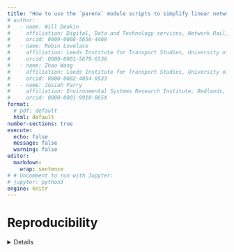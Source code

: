 ```yaml
---
title: "How to use the `parenx` module scripts to simplify linear network features"
# author: 
#   - name: Will Deakin
#     affiliation: Digital, Data and Technology services, Network Rail, UK
#     orcid: 0009-0008-5656-4469
#   - name: Robin Lovelace
#     affiliation: Leeds Institute for Transport Studies, University of Leeds, UK
#     orcid: 0000-0001-5679-6536
#   - name: Zhao Wang
#     affiliation: Leeds Institute for Transport Studies, University of Leeds, UK
#     orcid: 0000-0002-4054-0533
#   - name: Josiah Parry
#     affiliation: Environmental Systems Research Institute, Redlands, CA, USA 
#     orcid: 0000-0001-9910-865X
format:
  # pdf: default
  html: default
number-sections: true
execute: 
  echo: false
  message: false
  warning: false
editor: 
  markdown: 
    wrap: sentence
# # Uncomment to run with Jupyter:
# jupyter: python3
engine: knitr
---
```


# Reproducibility {.unnumbered}

<details>

To reproduce this paper you need `quarto` installed.

After installing the dependencies, you can reproduce the paper by running the following command in the terminal:

```bash
quarto render cookbook.qmd
```

# Introduction

This cookbook is an addendum of the network merge paper[^1], and consists of a number of examples based on real datasets used in the development and testing. As part of this for the paper the standalone `parenx` module[^2] was developed and deployed to `pypy`. However, noting this is **beta software**, this module is neither well documentmed nor intuitive to use. So the hope is that by sharing these examples will make using these scripts a bit less painful.

This was developed and tested on a Debian Linux variant[^3] and run on the command-line interface with various versions of `python3`. While not tested on other environments they should work on under environments and operating systems.

[^1]: The [network merge paper here](https://nptscot.github.io/networkmerge/paper.html).
[^2]: See the [online project](https://pypi.org/project/parenx/).
[^3]: The [Debian Linux distribution](https://www.debian.org/)
[^4]: The [OpenStreetMap](https://www.openstreetmap.org/search?query=Edinburgh#map=11/55.9115/-3.2622) map of Edinburgh.
[^5]: The [OSC GeoPKG](https://www.geopackage.org/) specification.
[^6]: The [GeoJSON Specification](https://geojson.org/) (RFC 7946).
[^7]: [GitHub data](https://github.com/anisotropi4/parenx/tree/main/data) used in development.
[^8]: The `simplify` parameter sets [`shapely simplify`](https://shapely.readthedocs.io/en/stable/reference/shapely.simplify.html) function tolerance value.
[^9]: The `tolerance` parameter set [`shapely voronoi_diagram`](https://shapely.readthedocs.io/en/stable/manual.html#shapely.ops.voronoi_diagram) function Voronoi snapping tolerance.

# Set up and run

In this example create a working project directory, say `elegant-tern`, and set a virtual-environment and simplify data there. This assumes you have `bash` and a working base `python3` installation.

## Create a working directory

Open a shell command line prompt and type:

```bash
mkdir elegant-tern
cd elegant-tern
```

## Create and activate `python3` virtual-environment

Create a `python` virtual environment under `venv` in the working directory:

```bash
python3 -m venv venv
source venv/bin/activate
```

Activation then means that the scripts and modules installed in the virtual environment are added to the shell execution path.

## Upgrade the base `pip` and `wheel` modules (optional)

This is to make sure you are working with the lastest version of the `python3` package management and installation tools:
```bash
pip install --upgrade pip
pip install --upgrade wheel
```

This becomes more important if you are maintaining a `pypi` project.

## Install the `parenx` project:

This installs the latest release of the `parenx` scripts from `pypi` and prints the module version to `stdout`:

```bash
pip install parenx
python3 -c "import parenx; from importlib.metadata import version; print(version('parenx'))"
0.5.6
```

## Simplify a linear-network

To simplify the rail centre-line track-model near Doncaster to the `GeoPKG` file `sk-doncaster.gpkg`:

```bash
skeletonize.py https://github.com/anisotropi4/parenx/blob/main/data/rnet_doncaster_rail.geojson?raw=true sk-doncaster.gpkg --buffer 30
```

Let's look at the before and after network:

```python
import geopandas as gpd
# import parenx as px
import matplotlib.pyplot as plt

before = gpd.read_file('https://github.com/anisotropi4/parenx/blob/main/data/rnet_doncaster_rail.geojson?raw=true')
# Check layer names:
# u = "sk-doncaster.gpkg"
u = "https://github.com/nptscot/networkmerge/releases/download/v1/sk-doncaster.gpkg"
after = gpd.read_file(u, layer = 'line')

# after = gpd.read_file('sk-doncaster.gpkg', layer = 'line')
# import matplotlib.pyplot as plt

fig, axes = plt.subplots(1, 2, figsize=(15, 7))

before.plot(ax=axes[0], color='blue')
axes[0].set_title('Before Simplification')

after.plot(ax=axes[1], color='red')
axes[1].set_title('After Simplification')

plt.tight_layout()
plt.show()
```

```python
# after showing original and primal
primal = gpd.read_file(u, layer = 'primal')
fig, axes = plt.subplots(1, 2, figsize=(15, 7))
before.plot(ax=axes[0], color='blue')
axes[0].set_title('Before Simplification')
primal.plot(ax=axes[1], color='red')
axes[1].set_title('Primal Simplification')
plt.tight_layout()
plt.show()
```

## Notes

While there are many different takes and system to manage `python` packages, my experience is that package management in a virtual environment with `python3` just works.

# Simplification: TL;DR

The remaining "Too Long; Do not Read" sections explains more about how the `parenx` scripts work, and introduces a helper function used in testing. The `skeletonize.py` and `voronoi.py` simplication scripts simplify linear geometry with example road and rail data for Leeds, Edinburgh and Doncaster used during development is available[^7]. Both allow the maximum displacement (simplify)[^8] and buffer size (buffer) to be set. 

## Skeletonise simplification

As the script take both a filepath or URL, to simplify the rail centre-line track-model near Doncaster to the `GeoPKG` file `sk-doncaster.gpkg`:

```bash
skeletonize.py https://github.com/anisotropi4/parenx/blob/main/data/rnet_doncaster_rail.geojson?raw=true sk-doncaster.gpkg
```



The base `skeletonize.py` also takes parameters to split buffered line segments or preserve knots. These parameters:
```bash
skeletonize.py
start		0:00:00.000266
usage: skeletonize.py [-h] [--simplify SIMPLIFY] [--buffer BUFFER] [--scale SCALE] [--knot] [--segment] inpath [outpath]
skeletonize.py: error: the following arguments are required: inpath
```

## Voronoi simplification

As the script take a filepath or URL, simplify the rail centre-line track-model near Doncaster to the `GeoPKG` file `sk-doncaster.gpkg`:

```bash
skeletonize.py https://github.com/anisotropi4/parenx/blob/main/data/rnet_doncaster_rail.geojson?raw=true sk-doncaster.gpkg
```

The base `voronoi.py` also takes a tolerance parameter[^9] to sets to the Voronoi polygon overlap:
```bash
start		0:00:00.000154
usage: voronoi.py [-h] [--simplify SIMPLIFY] [--scale SCALE] [--buffer BUFFER] [--tolerance TOLERANCE] inpath [outpath]
voronoi.py: error: the following arguments are required: inpath
```

# Helper scripts
The `run.sh` helper script sets and installs `parenx` in a virtual environment, and runs the `skeletonize` and `voronoi` simplification scripts with a number of different simplification parameters, and converts the output into a sanitized `GeoJSON` format if `ogr2ogr` is installed. A second `parenx` helper script has also been developed which allows the simplification algorithm to be passed as a command line parameter.

## Find the `run.sh` helper script
To find it:

```bash
find . -name run.sh
./venv/lib/python3.12/site-packages/parenx/run.sh
```

## Copy the `run.sh` helper script

Copy the helper script to the working directory. If you want to check for its existence copy it to the working directory type:
```bash
ls run.sh
ls: cannot access 'run.sh': No such file or directory
find . -name run.sh -exec cp {} . \;
ls run.sh
run.sh
```

Otherwise the following will suffice:
```bash
find . -name run.sh -exec cp {} . \;
```

## Run the `run.sh` helper script
The default runs the `skeletonize` and `voronoi` simplification scripts with a number of parameters, against an OpenStreetMap[^4] Edinburgh Princes Street road network file (`net_princes_street.geojson`). It creates a `GeoPKG`[^5] with three output layers and, if `ogr2ogr` is installed, `GeoJSON`[^6].

```bash
./run.sh
simplify ./venv/lib/python3.12/site-packages/parenx/data/rnet_princes_street.geojson
skeletonize ./venv/lib/python3.12/site-packages/parenx/data/rnet_princes_street.geojson
start		0:00:00.000270
read geojson	0:00:00.093758
...
write simple	0:00:03.403231
write primal	0:00:03.446779
stop		0:00:03.498828
voronoi ./venv/lib/python3.12/site-packages/parenx/data/rnet_princes_street.geojson
start		0:00:00.000165
read geojson	0:00:00.079670
...
stop		0:00:19.703512
```

## What does the helper `run.sh` do?
The helper script creates the enviroment and runs the `skeletonize` and `voronoi` simplification scripts with different simplification parameters, and converts the output into a sanitized `GeoJSON` format if `ogr2ogr` is installed. The path and output filename can also be specified.

### Set up environment
As above this checks to see if a `venv` directory exists, creates and populates it if not, and activates the environment:

```bash
#!/usr/bin/env bash

if [ ! -d venv ]; then
    python3 -m venv venv
    source venv/bin/activate
    pip install --upgrade pip
    pip install --upgrade wheel
    pip install parenx
fi

source venv/bin/activate
```

It also see if there are any command line parameters set and creates an archive directory, if it is absent:

```bash
LIBPATH=$(find . -name data | fgrep parenx)
INPATH=${1:-"${LIBPATH}/rnet_princes_street.geojson"}
OUTPUT=${2:-"output"}

echo simplify ${INPATH}

if [ ! -d archive ]; then
    mkdir archive
fi
```

This sets the `LIBPATH` shell variable to the location of `parenx` library.

It also sets the `INPATH` and `OUTPATH` shell variables to command line values, or defaults.

### Archive previous files
Create an archive directory, and archive any existing output files.

```bash
if [ ! -d archive ]; then
    mkdir archive
fi

for k in sk vr
do
    if [ -s ${k}-${OUTPUT}.gpkg ]; then
        mv ${k}-${OUTPUT}.gpkg archive
    fi
    if [ -s ${k}-${OUTPUT}.geojson ]; then
        mv ${k}-${OUTPUT}.geojson archive
    fi
done
```

### Simplify using skeletonisation

This creates three skeletonisation outputs with varying `simplify` and `segment` parameters:
```bash
echo skeletonize ${INPATH}
skeletonize.py ${INPATH} sk-${OUTPUT}.gpkg
skeletonize.py ${INPATH} sk-${OUTPUT}-simple.gpkg --simplify 1.0
skeletonize.py ${INPATH} sk-${OUTPUT}-segment.gpkg --segment
```

### Simplify using Voronoi

This creates two Voronoi outputs with varying `simplify` parameters:
```bash
echo voronoi ${INPATH}
voronoi.py ${INPATH} vr-${OUTPUT}.gpkg
voronoi.py ${INPATH} vr-${OUTPUT}-simple.gpkg --simplify 1.0
```

### What does the full `run.sh` script look like?

Remembering `less` is `more`:
```bash
less run.sh
#!/usr/bin/env bash

if [ ! -d venv ]; then
    python3 -m venv venv
    source venv/bin/activate
    pip install --upgrade pip
    pip install --upgrade wheel
    pip install parenx
fi

source venv/bin/activate

LIBPATH=$(find . -name data | fgrep parenx | head -1)
INPATH=${1:-"${LIBPATH}/rnet_princes_street.geojson"}
OUTPUT=${2:-"output"}

echo simplify ${INPATH}

if [ ! -d archive ]; then
    mkdir archive
fi

for k in sk vr
do
    if [ -s ${k}-${OUTPUT}.gpkg ]; then
        mv ${k}-${OUTPUT}.gpkg archive
    fi
    if [ -s ${k}-${OUTPUT}.geojson ]; then
        mv ${k}-${OUTPUT}.geojson archive
    fi
done

echo skeletonize ${INPATH}
skeletonize.py ${INPATH} sk-${OUTPUT}.gpkg
skeletonize.py ${INPATH} sk-${OUTPUT}-simple.gpkg --simplify 1.0
skeletonize.py ${INPATH} sk-${OUTPUT}-segment.gpkg --segment
echo voronoi ${INPATH}
voronoi.py ${INPATH} vr-${OUTPUT}.gpkg
voronoi.py ${INPATH} vr-${OUTPUT}-simple.gpkg --simplify 1.0

OGR2OGR=$(which ogr2ogr)
if [ x"${OGR2OGR}" != x ]; then
    for k in sk vr
    do
        rm -f ${k}-${OUTPUT}.geojson
        ogr2ogr -f GeoJSON ${k}-${OUTPUT}.geojson ${k}-${OUTPUT}.gpkg line
        sed -i 's/00000[0-9]*//g' ${k}-${OUTPUT}.geojson
    done
    for k in sk vr
    do
        rm -f ${k}-${OUTPUT}-simple.geojson
        ogr2ogr -f GeoJSON ${k}-${OUTPUT}-simple.geojson ${k}-${OUTPUT}-simple.gpkg line
        sed -i 's/00000[0-9]*//g' ${k}-${OUTPUT}-simple.geojson
    done
fi
```

## Copy the `parenx` helper script

Copy the `parenx` helper script to the working directory and make an `output` directory

```bash
find . -name parenx -type f -exec cp {} . \;
mkdir output
```

## Run the `parenx` helper script
The following runs the `skeletonize` and `voronoi` simplification scripts where the algorithm is selected on the command line.
It assumes that the environment has been set with a `data` directory containing the `rnet_princes_street.geojson`.
The simplified network is then created under the `output` directory as specified on the command line.

```bash
./parenx skeletonize ./data/rnet_princes_street.geojson output/rnet_princes_street_skeltonize.gpkg
./parenx voronoi ./data/rnet_princes_street.geojson output/rnet_princes_street_voronoi.gpkg
```

All additional parameters supported by the `python` scripts are also supported.
For example, the following will pass the value 4.0 to skeletonize script and retain knots

```bash
./parenx skeletonize data/rnet_princes_street.geojson output/rnet_princes_street_sk.gpkg --scale 4 --knot`


## Application Programming Interface (API) Example

The `skeletonize_frame`, `voronoi_frame`, `primal_frame` and `tile_skeletonize_frame` functions are exposed via a simple API.

```python
#!/usr/bin/env python3

import geopandas as gp
from parenx import skeletonize_frame, voronoi_frame, skeletonize_tiles, get_primal

CRS = "EPSG:27700"
filepath = "data/rnet_princes_street.geojson"
frame = gp.read_file(filepath).to_crs(CRS)

parameter = {"simplify": 0.0, "buffer": 8.0, "scale": 1.0, "knot": False, "segment": False}
r = skeletonize_frame(frame["geometry"], parameter)

parameter = {"simplify": 0.0, "scale": 5.0, "buffer": 8.0, "tolerance": 1.0}
r = voronoi_frame(frame["geometry"], parameter)

primal = get_primal(r)
```


# Acknowledgement

Many thanks to everyone who has helped and supported in making this work possible, and making the data available.

* The centre-line track-model is an extract of the Network Rail centre-line track-model hosted by [OpenRailData](https://github.com/openraildata/network-rail-gis) under the [Open Government License](https://www.nationalarchives.gov.uk/doc/open-government-licence/version/3/), retrieved 2023-07-11.
* The road network data are static extracts from OpenStreeMap under [CC-BY-SA 2.0](https://www.openstreetmap.org/copyright) through the [OverPassAPI Turbo service](https://overpass-turbo.eu/).
